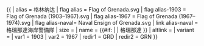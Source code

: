 {{ {{{1<noinclude>|country showdata</noinclude>}}}
| alias = 格林纳达
| flag alias = Flag of Grenada.svg
| flag alias-1903 = Flag of Grenada (1903–1967).svg
| flag alias-1967 = Flag of Grenada (1967–1974).svg
| flag alias-naval= Naval Ensign of Grenada.svg
| link alias-naval = 格瑞那達海岸警備隊
| size = {{{size|}}}
| name = {{#if: {{{name|}}} | {{{name|}}} | 格瑞那達 }}
| altlink = {{{altlink|}}}
| variant = {{{variant|}}}
<noinclude>
| var1 = 1903
| var2 = 1967
| redir1 = GRD
| redir2 = GRN
</noinclude>
}}
